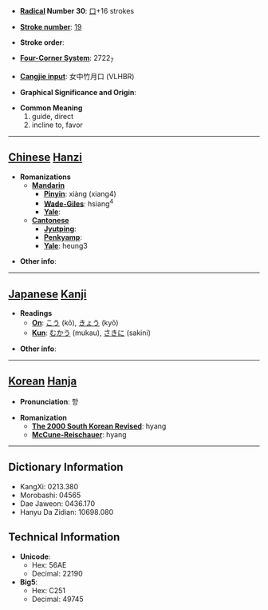 * '''[[Wiktionary:Chinese radical index| Radical]] Number 30''': [[Wiktionary:Chinese radical index 口|口]]+16 strokes

* '''[[Wiktionary:Chinese total strokes index|Stroke number]]''': [[Wiktionary:Chinese total strokes index 19|19]]

* '''Stroke order''': 

* '''[[Wiktionary:Chinese four corner index|Four-Corner System]]''': 2722<sub>7</sub>

* '''[[Wiktionary:Chinese Cangjie index|Cangjie input]]''': 女中竹月口 (VLHBR)

* '''Graphical Significance and Origin''': 

* '''Common Meaning'''
*#guide, direct
*# incline to, favor


----

== [[Chinese]] [[Hanzi]] ==

* '''Romanizations'''
** '''[[Mandarin]]'''
*** '''[[Pinyin]]''': xiàng (xiang4)
*** '''[[Wade-Giles]]''': hsiang<sup>4</sup>
*** '''[[Yale]]''': 
** '''[[Cantonese]]'''
*** '''[[Jyutping]]''':
*** '''[[Penkyamp]]''': 
*** '''[[Yale]]''': heung3

* '''Other info''': 

----

== [[Japanese]] [[Kanji]] ==

* '''Readings'''
** '''[[On]]''': [[こう]] (kō), [[きょう]] (kyō)
** '''[[Kun]]''': [[むかう]] (mukau), [[さきに]] (sakini)

* '''Other info''':  

----

== [[Korean]] [[Hanja]] ==

* '''Pronunciation''': 향

* '''Romanization'''
** '''[[The 2000 South Korean Revised Romanization|The 2000 South Korean Revised]]''': hyang
** '''[[McCune-Reischauer]]''': hyang

----

== Dictionary Information ==

* KangXi: 0213.380
* Morobashi: 04565
* Dae Jaweon: 0436.170
* Hanyu Da Zidian: 10698.080

== Technical Information ==

* '''Unicode''':
** Hex: 56AE
** Decimal: 22190
* '''Big5''':
** Hex: C251
** Decimal: 49745